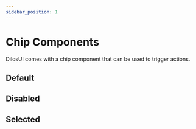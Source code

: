 ```yaml
---
sidebar_position: 1
---
```


# Chip Components

DilosUI comes with a chip component that can be used to trigger actions.


## Default
<ChipDefault />

## Disabled
<ChipDisabled />

## Selected
<ChipSelected />